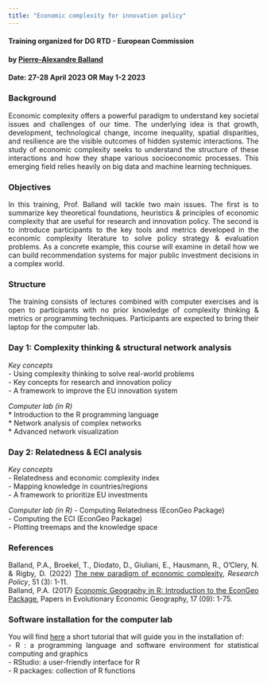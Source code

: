 ```yaml
---
title: "Economic complexity for innovation policy"
---
```


<style>
body {
text-align: justify}
</style>

#### Training organized for DG RTD - European Commission     
#### by [Pierre-Alexandre Balland](https://www.paballand.com)  
#### Date: 27-28 April 2023 OR May 1-2 2023    

### Background     
Economic complexity offers a powerful paradigm to understand key societal issues and challenges of our time. The underlying idea is that growth, development, technological change, income inequality, spatial disparities, and resilience are the visible outcomes of hidden systemic interactions. The study of economic complexity seeks to understand the structure of these interactions and how they shape various socioeconomic processes. This emerging field relies heavily on big data and machine learning techniques.       

### Objectives         
In this training, Prof. Balland will tackle two main issues. The first is to summarize key theoretical foundations, heuristics & principles of economic complexity that are useful for research and innovation policy. The second is to introduce participants to the key tools and metrics developed in the economic complexity literature to solve policy strategy & evaluation problems. As a concrete example, this course will examine in detail how we can build recommendation systems for major public investment decisions in a complex world.     

### Structure   
The training consists of lectures combined with computer exercises and is open to  participants with no prior knowledge of complexity thinking & metrics or programming techniques. Participants are expected to bring their laptop for the computer lab.

### Day 1: Complexity thinking & structural network analysis  

*Key concepts*   
- Using complexity thinking to solve real-world problems  
- Key concepts for research and innovation policy  
- A framework to improve the EU innovation system  

*Computer lab (in R)*   
* Introduction to the R programming language   
* Network analysis of complex networks   
* Advanced network visualization    

### Day 2: Relatedness & ECI analysis    

*Key concepts*    
- Relatedness and economic complexity index  
- Mapping knowledge in countries/regions   
- A framework to prioritize EU investments   

*Computer lab (in R)*
- Computing Relatedness (EconGeo Package)   
- Computing the ECI (EconGeo Package)   
- Plotting treemaps and the knowledge space   

### References   
Balland, P.A., Broekel, T., Diodato, D., Giuliani, E., Hausmann, R., O'Clery, N. & Rigby, D. (2022) [The new paradigm of economic complexity](https://www.sciencedirect.com/science/article/pii/S0048733321002420), *Research Policy*, 51 (3): 1-11.   
Balland, P.A. (2017) [Economic Geography in R: Introduction to the EconGeo Package](http://econ.geo.uu.nl/peeg/peeg1709.pdf), Papers in Evolutionary Economic Geography, 17 (09): 1-75.    

### Software installation for the computer lab       
You will find [here](https://www.paballand.com/install-r.html) a short tutorial that will guide you in the installation of:  
- R : a programming language and software environment for statistical computing and graphics   
- RStudio: a user-friendly interface for R   
- R packages: collection of R functions   


